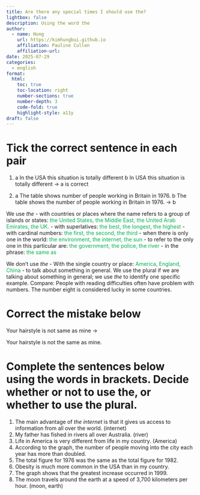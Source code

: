 ```yaml
---
title: Are there any special times I should use the?
lightbox: false
description: Using the word the
author:
  - name: Hung
    url: https://kimhungbui.github.io
    affiliation: Pauline Cullen
    affiliation-url: 
date: 2025-07-29
categories:
  - english
format:
  html:
    toc: true
    toc-location: right
    number-sections: true
    number-depth: 3
    code-fold: true
    highlight-style: a11y
draft: false
---
```

# Tick the correct sentence in each pair

1. a In the USA this situation is totally different
   b In USA this situation is totally different
   -> a is correct
   
2. a The table shows number of people working in Britain in 1976.
   b The table shows the number of people working in Britain in 1976.
   -> b

We use _the_
- with countries or places where the name refers to a group of islands or states: <font color="#00b050">the United States, the Middle East, the United Arab Emirates, the UK.</font>
- with superlatives: <font color="#00b050">the best, the longest, the highest</font>
- with cardinal numbers: <font color="#00b050">the first, the second, the third</font>
- when there is only one in the world: <font color="#00b050">the environment, the internet, the sun</font>
- to refer to the only one in this particular are: <font color="#00b050">the government, the police, the river</font>
- in the phrase: <font color="#00b050">the same as</font>

We don't use _the_
- With the single country or place: <font color="#00b050">America, England, China</font>
- to talk about something in general. We use the plural if we are talking about something in general; we use _the_ to identify one specific example. Compare:
  People with reading difficulties often have problem with numbers.
  The number eight is considered lucky in some countries.

# Correct the mistake below

Your hairstyle is not same as mine ->

Your hairstyle is not the same as mine.

# Complete the sentences below using the words in brackets. Decide whether or not to use the, or whether to use the plural.
1. The main advantage of _the internet_ is that it gives us access to information from all over the world. (internet)
2. My father has fished in rivers all over Australia. (river)
3. Life in America is very different from life in my country. (America)
4. According to the graph, the number of people moving into the city each year has more than doubled. 
5. The total figure for 1976 was the same as the total figure for 1982.
6. Obesity is much more common in the USA than in my country.
7. The graph shows that the greatest increase occurred in 1999.
8. The moon travels around the earth at a speed of 3,700 kilometers per hour. (moon, earth)